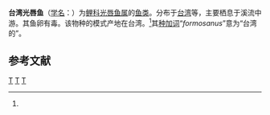 {{Speciesbox
| genus = Acrossocheilus
| species = formosanus
| authority = Regan, 1908<ref name='id5924'>{{cite web| url =http://www.bioinfo.cn/db05/BjdwSpecies.php?action=view&id=5924| title =台湾光唇鱼| work =中国动物物种编目数据库| publisher =中国科学院微生物研究所| author =中国科学院动物研究所| accessdate =2009-04-11| deadurl =yes| archiveurl =https://web.archive.org/web/20160305080001/http://www.bioinfo.cn/db05/BjdwSpecies.php?action=view&id=5924| archivedate =2016-03-05}}</ref>
}}

'''台湾光唇鱼'''（[[学名|学名]]：{{lang|la|''Acrossocheilus formosanus''}}）为[[鲤科|鲤科]][[光唇鱼属|光唇鱼属]]的[[鱼类|鱼类]]。分布于[[台湾|台湾]]等，主要栖息于溪流中游。其鱼卵有毒。该物种的模式产地在台湾。<ref name='id5924'/>其[[种加词|种加词]]“''formosanus''”意为“台湾的”。

== 参考文献 ==
{{reflist}}

{{Taxonbar|from=Q706000}}

[[Category:台灣特有種|T]]
[[Category:光唇鱼属|T]]
[[Category:1908年描述的鱼类|T]]


{{鯉形目小作品}}